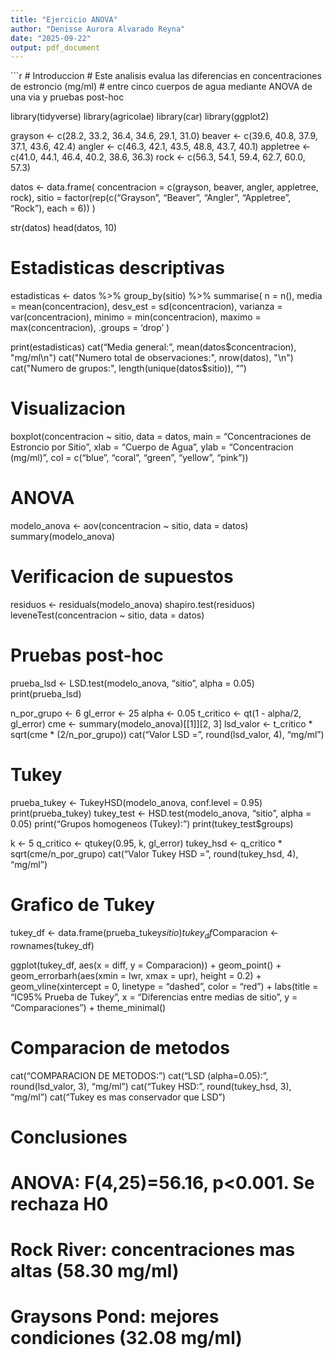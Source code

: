 ---
title: "Ejercicio ANOVA"
author: "Denisse Aurora Alvarado Reyna"
date: "2025-09-22"
output: pdf_document
---
```{r analisis-completo, warning=FALSE, message=FALSE}
# Introduccion
# Este analisis evalua las diferencias en concentraciones de estroncio (mg/ml) 
# entre cinco cuerpos de agua mediante ANOVA de una via y pruebas post-hoc 

library(tidyverse)
library(agricolae)
library(car)
library(ggplot2)

grayson <- c(28.2, 33.2, 36.4, 34.6, 29.1, 31.0)
beaver <- c(39.6, 40.8, 37.9, 37.1, 43.6, 42.4)
angler <- c(46.3, 42.1, 43.5, 48.8, 43.7, 40.1)
appletree <- c(41.0, 44.1, 46.4, 40.2, 38.6, 36.3)
rock <- c(56.3, 54.1, 59.4, 62.7, 60.0, 57.3)

datos <- data.frame(
  concentracion = c(grayson, beaver, angler, appletree, rock),
  sitio = factor(rep(c("Grayson", "Beaver", "Angler", "Appletree", "Rock"), each = 6))
)

str(datos)
head(datos, 10)

# Estadisticas descriptivas
estadisticas <- datos %>%
  group_by(sitio) %>%
  summarise(
    n = n(),
    media = mean(concentracion),
    desv_est = sd(concentracion),
    varianza = var(concentracion),
    minimo = min(concentracion),
    maximo = max(concentracion),
    .groups = 'drop'
  )

print(estadisticas)
cat("Media general:", mean(datos$concentracion), "mg/ml\n")
cat("Numero total de observaciones:", nrow(datos), "\n")
cat("Numero de grupos:", length(unique(datos$sitio)), "\n")

# Visualizacion
boxplot(concentracion ~ sitio, data = datos,
        main = "Concentraciones de Estroncio por Sitio",
        xlab = "Cuerpo de Agua",
        ylab = "Concentracion (mg/ml)",
        col = c("blue", "coral", "green", "yellow", "pink"))

# ANOVA
modelo_anova <- aov(concentracion ~ sitio, data = datos)
summary(modelo_anova)

# Verificacion de supuestos
residuos <- residuals(modelo_anova)
shapiro.test(residuos)
leveneTest(concentracion ~ sitio, data = datos)

# Pruebas post-hoc
prueba_lsd <- LSD.test(modelo_anova, "sitio", alpha = 0.05)
print(prueba_lsd)

n_por_grupo <- 6
gl_error <- 25
alpha <- 0.05
t_critico <- qt(1 - alpha/2, gl_error)
cme <- summary(modelo_anova)[[1]][2, 3]
lsd_valor <- t_critico * sqrt(cme * (2/n_por_grupo))
cat("Valor LSD =", round(lsd_valor, 4), "mg/ml\n")

# Tukey
prueba_tukey <- TukeyHSD(modelo_anova, conf.level = 0.95)
print(prueba_tukey)
tukey_test <- HSD.test(modelo_anova, "sitio", alpha = 0.05)
print("Grupos homogeneos (Tukey):")
print(tukey_test$groups)

k <- 5
q_critico <- qtukey(0.95, k, gl_error)
tukey_hsd <- q_critico * sqrt(cme/n_por_grupo)
cat("Valor Tukey HSD =", round(tukey_hsd, 4), "mg/ml\n")

# Grafico de Tukey 
tukey_df <- data.frame(prueba_tukey$sitio)
tukey_df$Comparacion <- rownames(tukey_df)

ggplot(tukey_df, aes(x = diff, y = Comparacion)) +
  geom_point() +
  geom_errorbarh(aes(xmin = lwr, xmax = upr), height = 0.2) +
  geom_vline(xintercept = 0, linetype = "dashed", color = "red") +
  labs(title = "IC95% Prueba de Tukey",
       x = "Diferencias entre medias de sitio",
       y = "Comparaciones") +
  theme_minimal()

# Comparacion de metodos
cat("COMPARACION DE METODOS:\n")
cat("LSD (alpha=0.05):", round(lsd_valor, 3), "mg/ml\n")
cat("Tukey HSD:", round(tukey_hsd, 3), "mg/ml\n")
cat("Tukey es mas conservador que LSD\n")

# Conclusiones
# ANOVA: F(4,25)=56.16, p<0.001. Se rechaza H0
# Rock River: concentraciones mas altas (58.30 mg/ml)
# Graysons Pond: mejores condiciones (32.08 mg/ml)